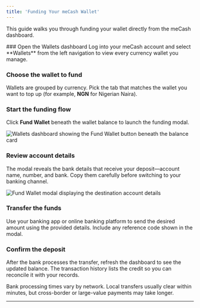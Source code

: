 ```yaml
---
title: 'Funding Your meCash Wallet'
---
```


This guide walks you through funding your wallet directly from the meCash dashboard.

<Steps>
### Open the Wallets dashboard
Log into your meCash account and select **Wallets** from the left navigation to view every currency wallet you manage.

### Choose the wallet to fund
Wallets are grouped by currency. Pick the tab that matches the wallet you want to top up (for example, **NGN** for Nigerian Naira).

### Start the funding flow
Click **Fund Wallet** beneath the wallet balance to launch the funding modal.

<Frame>
  <img
    src="public/images/Screenshot083851.png"
    alt="Wallets dashboard showing the Fund Wallet button beneath the balance card"
    style={{ borderRadius: '0.75rem' }}
  />
</Frame>

### Review account details
The modal reveals the bank details that receive your deposit—account name, number, and bank. Copy them carefully before switching to your banking channel.

<Frame>
  <img
    src="public/images/Screenshot20095515.png"
    alt="Fund Wallet modal displaying the destination account details"
    style={{ borderRadius: '0.75rem' }}
  />
</Frame>

### Transfer the funds
Use your banking app or online banking platform to send the desired amount using the provided details. Include any reference code shown in the modal.

### Confirm the deposit
After the bank processes the transfer, refresh the dashboard to see the updated balance. The transaction history lists the credit so you can reconcile it with your records.

<Callout type="info" emoji="⏱️">
  Bank processing times vary by network. Local transfers usually clear within minutes, but cross-border or large-value payments may take longer.
</Callout>

</Steps>

---
